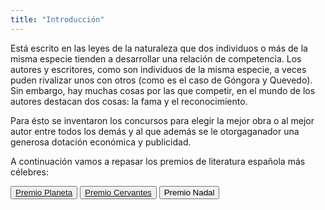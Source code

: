 ```yaml
---
title: "Introducción"
---
```


Está escrito en las leyes de la naturaleza que dos individuos o más de la misma especie tienden a desarrollar una relación de competencia. Los autores y escritores, como son individuos de la misma especie, a veces puden rivalizar unos con otros (como es el caso de Góngora y Quevedo). Sin embargo, hay muchas cosas por las que competir, en el mundo de los autores destacan dos cosas: la fama y el reconocimiento.

Para ésto se inventaron los concursos para elegir la mejor obra o al mejor autor entre todos los demás y al que además se le otorgaganador una generosa dotación económica y publicidad. 

A continuación vamos a repasar los premios de literatura española más célebres:

<div class="botones-separados">
<button type="button" class="btn btn-secondary"><a href="pages/premio-planeta.html">Premio Planeta</a></button>
<button type="button" class="btn btn-danger"><a href="pages/premio-cervantes.html">Premio Cervantes</a></button>
<button type="button" class="btn btn-warning">Premio Nadal</button>
</div>